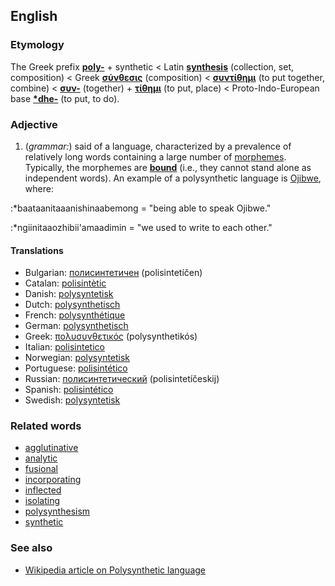 ==English==
===Etymology===
The Greek prefix '''[[poly-]]''' + synthetic < Latin '''[[synthesis]]''' (collection, set, composition) < Greek '''[[σύνθεσις]]''' (composition) < '''[[συντίθημι]]''' (to put together, combine) < '''[[συν-]]''' (together) + '''[[τίθημι]]''' (to put, place) < Proto-Indo-European base '''[[*dhe-]]''' (to put, to do).

===Adjective===
#(''grammar:'') said of a language, characterized by a prevalence of relatively long words containing a large number of [[morpheme]]s. Typically, the morphemes are '''[[bound]]''' (i.e., they cannot stand alone as independent words). An example of a polysynthetic language is [[Ojibwe]], where:
:*baataanitaaanishinaabemong = "being able to speak Ojibwe."
:*ngiinitaaozhibii'amaadimin = "we used to write to each other."

====Translations====
*Bulgarian: [[полисинтетичен]] (polisintetíčen)
*Catalan: [[polisintètic]]
*Danish: [[polysyntetisk]]
*Dutch: [[polysynthetisch]]
*French: [[polysynthétique]]
*German: [[polysynthetisch]]
*Greek: [[πολυσυνθετικός]] (polysynthetikós)
*Italian: [[polisintetico]]
*Norwegian: [[polysyntetisk]]
*Portuguese: [[polisintético]]
*Russian: [[полисинтетический]] (polisintetíčeskij)
*Spanish: [[polisintético]]
*Swedish: [[polysyntetisk]]

===Related words===
*[[agglutinative]]
*[[analytic]]
*[[fusional]]
*[[incorporating]]
*[[inflected]]
*[[isolating]]
*[[polysynthesism]]
*[[synthetic]]

===See also===
*[[w:Polysynthetic language|Wikipedia article on Polysynthetic language]]